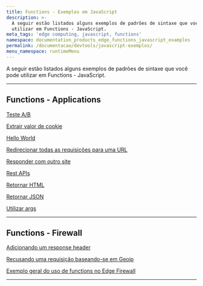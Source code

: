 ```yaml
---
title: Functions - Exemplos em JavaScript
description: >-
  A seguir estão listados alguns exemplos de padrões de sintaxe que você pode
  utilizar em Functions - JavaScript.
meta_tags: 'edge computing, javascript, functions'
namespace: documentation_products_edge_functions_javascript_examples
permalink: /documentacao/devtools/javascript-exemplos/
menu_namespace: runtimeMenu
---
```


A seguir estão listados alguns exemplos de padrões de sintaxe que você pode utilizar em Functions - JavaScript.

---

## Functions - Applications

[Teste A/B](/pt-br/documentacao/produtos/applications/functions/javascript-examples/ab-testing/)

[Extrair valor de cookie](/pt-br/documentacao/produtos/applications/functions/javascript-examples/cookie-value/)

[Hello World](/pt-br/documentacao/produtos/applications/functions/javascript-examples/hello-world/)

[Redirecionar todas as requisições para uma URL](/pt-br/documentacao/produtos/applications/functions/javascript-examples/redirect-requests/)

[Responder com outro site](/pt-br/documentacao/produtos/applications/functions/javascript-examples/respond-site/)

[Rest APIs](/pt-br/documentacao/produtos/applications/functions/javascript-examples/rest-apis/)

[Retornar HTML](/pt-br/documentacao/produtos/applications/functions/javascript-examples/return-html/)

[Retornar JSON](/pt-br/documentacao/produtos/applications/functions/javascript-examples/return-json/)

[Utilizar args](/pt-br/documentacao/produtos/applications/functions/javascript-examples/utilizar-args/)

---

## Functions - Firewall

[Adicionando um response header](/pt-br/documentacao/produtos/applications/functions/javascript-examples/adding-response-header/)

[Recusando uma requisição baseando-se em Geoip](/pt-br/documentacao/produtos/applications/functions/javascript-examples/deny-request/)

[Exemplo geral do uso de functions no Edge Firewall](/pt-br/documentacao/produtos/applications/functions/javascript-examples/general-firewall-example/)





---

